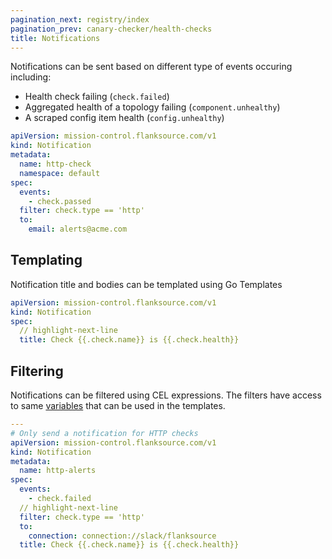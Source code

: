 ```yaml
---
pagination_next: registry/index
pagination_prev: canary-checker/health-checks
title: Notifications
---
```


Notifications can be sent based on different type of events occuring including:

- Health check failing (`check.failed`)
- Aggregated health of a topology failing (`component.unhealthy`)
- A scraped config item health (`config.unhealthy`)


```yaml title="http-check.yaml"
apiVersion: mission-control.flanksource.com/v1
kind: Notification
metadata:
  name: http-check
  namespace: default
spec:
  events:
    - check.passed
  filter: check.type == 'http'
  to:
    email: alerts@acme.com
```

<Notification/>

## Templating

Notification title and bodies can be templated using <CommonLink to="gotemplate">Go Templates</CommonLink>
```yaml title="template-title.yaml"
apiVersion: mission-control.flanksource.com/v1
kind: Notification
spec:
  // highlight-next-line
  title: Check {{.check.name}} is {{.check.health}}
```

## Filtering

Notifications can be filtered using <CommonLink to="cel">CEL</CommonLink> expressions. The filters have access to same [variables](./events) that can be used in the templates.

```yaml title="filter-http.yaml"
---
# Only send a notification for HTTP checks
apiVersion: mission-control.flanksource.com/v1
kind: Notification
metadata:
  name: http-alerts
spec:
  events:
    - check.failed
  // highlight-next-line
  filter: check.type == 'http'
  to:
    connection: connection://slack/flanksource
  title: Check {{.check.name}} is {{.check.health}}
```
